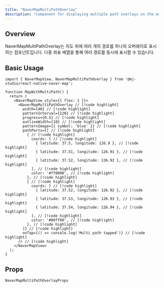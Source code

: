 ```yaml
---
title: "NaverMapMultiPathOverlay"
description: "Component for displaying multiple path overlays on the map"
---
```


## Overview

NaverMapMultiPathOverlay는 지도 위에 여러 개의 경로를 하나의 오버레이로 표시하는 컴포넌트입니다.
다중 좌표 배열을 통해 여러 경로를 동시에 표시할 수 있습니다.

## Basic Usage

```tsx
import { NaverMapView, NaverMapMultiPathOverlay } from '@mj-studio/react-native-naver-map';

function MapWithMultiPath() {
  return (
    <NaverMapView style={{ flex: 1 }}>
      <NaverMapMultiPathOverlay // [!code highlight]
        width={40} // [!code highlight]
        patternInterval={120} // [!code highlight]
        progress={0.5} // [!code highlight]
        outlineWidth={10} // [!code highlight]
        patternImage={{ symbol: 'blue' }} // [!code highlight]
        pathParts={[ // [!code highlight]
          { // [!code highlight]
            coords: [ // [!code highlight]
              { latitude: 37.5, longitude: 126.9 }, // [!code highlight]
              { latitude: 37.51, longitude: 126.91 }, // [!code highlight]
              { latitude: 37.52, longitude: 126.92 }, // [!code highlight]
            ], // [!code highlight]
            color: '#ff0000', // [!code highlight]
          }, // [!code highlight]
          { // [!code highlight]
            coords: [ // [!code highlight]
              { latitude: 37.52, longitude: 126.92 }, // [!code highlight]
              { latitude: 37.53, longitude: 126.93 }, // [!code highlight]
              { latitude: 37.54, longitude: 126.94 }, // [!code highlight]
            ], // [!code highlight]
            color: '#00ff00', // [!code highlight]
          }, // [!code highlight]
        ]} // [!code highlight]
        onTap={() => console.log('Multi path tapped')} // [!code highlight]
      /> // [!code highlight]
    </NaverMapView>
  );
}
```

## Props

`NaverMapMultiPathOverlayProps`

<AutoTypeTable path="../src/component/NaverMapMultiPathOverlay.tsx" name="NaverMapMultiPathOverlayProps" />
